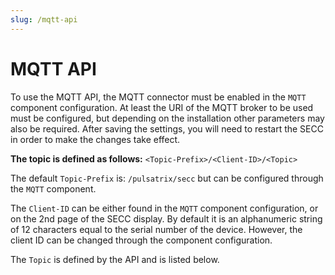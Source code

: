 ```yaml
---
slug: /mqtt-api
---
```


# MQTT API

To use the MQTT API, the MQTT connector must be enabled in the `MQTT` component configuration. At least the URI of the MQTT broker to be used must be configured, but depending on the installation other parameters may also be required. After saving the settings, you will need to restart the SECC in order to make the changes take effect.

**The topic is defined as follows:**
`<Topic-Prefix>/<Client-ID>/<Topic>`

The default `Topic-Prefix` is: `/pulsatrix/secc` but can be configured through the `MQTT` component.

The `Client-ID` can be either found in the `MQTT` component configuration, or on the 2nd page of the SECC display. By default it is an alphanumeric string of 12 characters equal to the serial number of the device. However, the client ID can be changed through the component configuration.

The `Topic` is defined by the API and is listed below.


<DocCardList />
